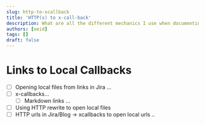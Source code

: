 ```yaml
---
slug: http-to-xcallback
title: 'HTTP(s) to x-call-back'
description: What are all the different mechanics I use when documenting things?
authors: [oeid]
tags: []
draft: false
---
```


# Links to Local Callbacks
* [ ] Opening local files from links in Jira ...
* [ ] x-callbacks...
	* [ ] Markdown links ...
* [ ] Using HTTP rewrite to open local files 
* [ ] HTTP urls in Jira/Blog → xcallbacks to open local urls ..